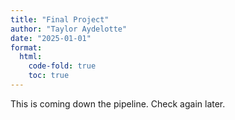```yaml
---
title: "Final Project"
author: "Taylor Aydelotte"
date: "2025-01-01"
format:
  html:
    code-fold: true
    toc: true
---
```


This is coming down the pipeline. Check again later.